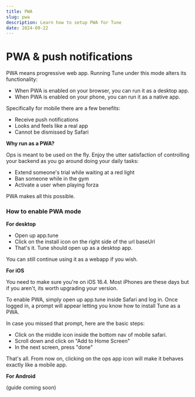 ```yaml
---
title: PWA
slug: pwa
description: Learn how to setup PWA for Tune
date: 2024-09-22
---
```



# PWA & push notifications

PWA means progressive web app. Running Tune under this mode alters its functionality:

- When PWA is enabled on your browser, you can run it as a desktop app.
- When PWA is enabled on your phone, you can run it as a native app.

Specifically for mobile there are a few benefits:

- Receive push notifications
- Looks and feels like a real app
- Cannot be dismissed by Safari

**Why run as a PWA?**

Ops is meant to be used on the fly. Enjoy the utter satisfaction of controlling your backend as you go around doing your daily tasks:

- Extend someone's trial while waiting at a red light
- Ban someone while in the gym
- Activate a user when playing forza

PWA makes all this possible.

### How to enable PWA mode

**For desktop**

- Open up app.tune
- Click on the install icon on the right side of the url baseUrl
- That's it. Tune should open up as a desktop app.

You can still continue using it as a webapp if you wish.

**For iOS**

You need to make sure you're on iOS 16.4. Most iPhones are these days but if you aren't, its worth upgrading your version.

To enable PWA, simply open up app.tune inside Safari and log in. Once logged in, a prompt will appear letting you know how to install Tune as a PWA.

In case you missed that prompt, here are the basic steps:

- Click on the middle icon inside the bottom nav of mobile safari.
- Scroll down and click on "Add to Home Screen"
- In the next screen, press "done"

That's all. From now on, clicking on the ops app icon will make it behaves exactly like a mobile app.

**For Android**

(guide coming soon)